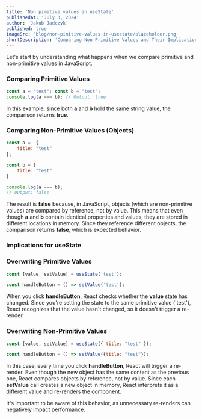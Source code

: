 ```yaml
---
title: 'Non pimitive values in useState'
publishedAt: 'July 3, 2024'
author: 'Jakub Jadczyk'
published: true
imageSrc: 'blog/non-pimitive-values-in-usestate/placeholder.png'
shortDescription: 'Comparing Non-Primitive Values and Their Implications for useState in React'
---
```


Let's start by understanding what happens when we compare primitive and non-primitive values in JavaScript.


### Comparing Primitive Values

```js
const a = "test"; const b = "test"; 
console.log(a === b); // Output: true
```

In this example, since both **a** and **b** hold the same string value, the comparison returns **true**.

### Comparing Non-Primitive Values (Objects)

```js
const a =  {
	title: "test"
};

const b = {
	title: "test"
}

console.log(a === b);
// output: false
```

The result is **false** because, in JavaScript, objects (which are non-primitive values) are compared by reference, not by value. This means that even though **a** and **b** contain identical properties and values, they are stored in different locations in memory. Since they reference different objects, the comparison returns **false**, which is expected behavior.

### Implications for useState

### Overwriting Primitive Values

```js
const [value, setValue] = useState('test');

const handleButton = () => setValue('test');
```

When you click **handleButton**, React checks whether the **value** state has changed. Since you're setting the state to the same primitive value ('test'), React recognizes that the value hasn't changed, so it doesn't trigger a re-render.
### Overwriting Non-Primitive Values

```js
const [value, setValue] = useState({ title: "test" });

const handleButton = () => setValue({title: "test"});
```

In this case, every time you click **handleButton**, React will trigger a re-render. Even though the new object has the same content as the previous one, React compares objects by reference, not by value. Since each **setValue** call creates a new object in memory, React interprets it as a different value and re-renders the component.

It's important to be aware of this behavior, as unnecessary re-renders can negatively impact performance.